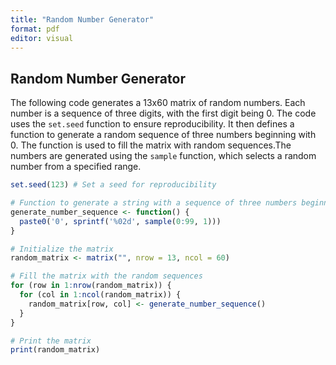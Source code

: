 ---
title: "Random Number Generator"
format: pdf
editor: visual
---

## Random Number Generator

The following code generates a 13x60 matrix of random numbers. Each number is a sequence of three digits, with the first digit being 0. The code uses the `set.seed` function to ensure reproducibility. It then defines a function to generate a random sequence of three numbers beginning with 0. The function is used to fill the matrix with random sequences.The numbers are generated using the `sample` function, which selects a random number from a specified range.

```{r}
set.seed(123) # Set a seed for reproducibility

# Function to generate a string with a sequence of three numbers beginning with 0
generate_number_sequence <- function() {
  paste0('0', sprintf('%02d', sample(0:99, 1)))
}

# Initialize the matrix
random_matrix <- matrix("", nrow = 13, ncol = 60)

# Fill the matrix with the random sequences
for (row in 1:nrow(random_matrix)) {
  for (col in 1:ncol(random_matrix)) {
    random_matrix[row, col] <- generate_number_sequence()
  }
}

# Print the matrix
print(random_matrix)
```
